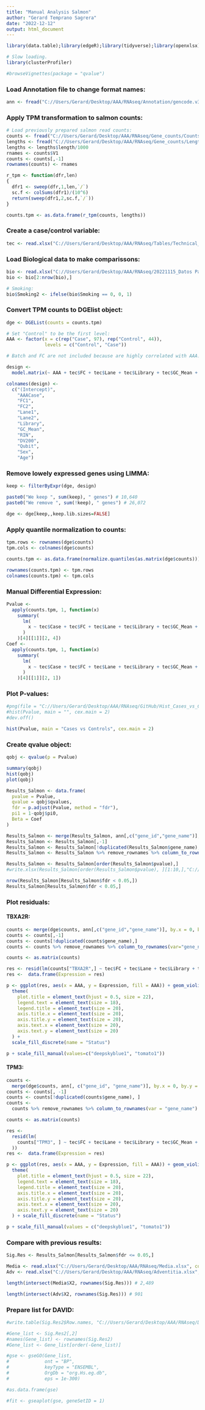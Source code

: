 ```yaml
---
title: "Manual Analysis Salmon"
author: "Gerard Temprano Sagrera"
date: "2022-12-12"
output: html_document
---
```


```r
library(data.table);library(edgeR);library(tidyverse);library(openxlsx);library(preprocessCore);library("org.Hs.eg.db");library(stats);library(qvalue)
```

```r
# Slow loading.
library(clusterProfiler)
```

```r
#browseVignettes(package = "qvalue")
```

### Load Annotation file to change format names:

```r
ann <- fread("C://Users/Gerard/Desktop/AAA/RNAseq/Annotation/gencode.v34.annotation.fixed.gtf.gz")
```

### Apply TPM transformation to salmon counts:

```r
# Load previously prepared salmon read counts:
counts <- fread("C://Users/Gerard/Desktop/AAA/RNAseq/Gene_counts/Counts.salmon.txt")
lengths <- fread("C://Users/Gerard/Desktop/AAA/RNAseq/Gene_counts/Lengths.txt")
lengths <- lengths$length/1000
rnames <- counts$V1
counts <- counts[,-1]
rownames(counts) <- rnames

r_tpm <- function(dfr,len)
{
  dfr1 <- sweep(dfr,1,len,`/`)
  sc.f <- colSums(dfr1)/(10^6)
  return(sweep(dfr1,2,sc.f,`/`))
}

counts.tpm <- as.data.frame(r_tpm(counts, lengths))
```

### Create a case/control variable:

```r
tec <- read.xlsx("C://Users/Gerard/Desktop/AAA/RNAseq/Tables/Technical_Complete.xlsx")
```


### Load Biological data to make comparissons:

```r
bio <- read.xlsx("C://Users/Gerard/Desktop/AAA/RNAseq/20221115_Datos Pacientes.xlsx")
bio <- bio[2:nrow(bio),]

# Smoking:
bio$Smoking2 <- ifelse(bio$Smoking == 0, 0, 1)
```

### Convert TPM counts to DGElist object:

```r
dge <- DGEList(counts = counts.tpm)

# Set "Control" to be the first level:
AAA <- factor(x = c(rep("Case", 97), rep("Control", 44)),
              levels = c("Control", "Case"))

# Batch and FC are not included because are highly correlated with AAA:

design <-
  model.matrix(~ AAA + tec$FC + tec$Lane + tec$Library + tec$GC_Mean + tec$RIN + tec$DV200 + tec$Qubit + bio$SEXO + bio$age)

colnames(design) <-
  c("(Intercept)",
    "AAACase",
    "FC1",
    "FC2",
    "Lane1",
    "Lane2",
    "Library",
    "GC_Mean",
    "RIN",
    "DV200",
    "Qubit",
    "Sex",
    "Age")
```

### Remove lowely expressed genes using LIMMA:

```r
keep <- filterByExpr(dge, design)

paste0("We keep ", sum(keep), " genes") # 10,640
paste0("We remove ", sum(!keep), " genes") # 26,072

dge <- dge[keep,,keep.lib.sizes=FALSE]
```

### Apply quantile normalization to counts:

```r
tpm.rows <- rownames(dge$counts)
tpm.cols <- colnames(dge$counts)

counts.tpm <- as.data.frame(normalize.quantiles(as.matrix(dge$counts)))

rownames(counts.tpm) <- tpm.rows
colnames(counts.tpm) <- tpm.cols
```

### Manual Differential Expression:

```r
Pvalue <-
  apply(counts.tpm, 1, function(x)
    summary(
      lm(
        x ~ tec$Case + tec$FC + tec$Lane + tec$Library + tec$GC_Mean + tec$RIN + tec$DV200 + tec$Qubit + bio$SEXO + bio$age
      )
    )[4][[1]][2, 4])
Coef <-
  apply(counts.tpm, 1, function(x)
    summary(
      lm(
        x ~ tec$Case + tec$FC + tec$Lane + tec$Library + tec$GC_Mean + tec$RIN + tec$DV200 + tec$Qubit + bio$SEXO + bio$age
      )
    )[4][[1]][2, 1])
```

### Plot P-values:

```r
#png(file = "C://Users/Gerard/Desktop/AAA/RNAseq/GitHub/Hist_Cases_vs_Controls.png", height = 10000, width = 10000, res = 1200)
#hist(Pvalue, main = "", cex.main = 2)
#dev.off()

hist(Pvalue, main = "Cases vs Controls", cex.main = 2)
```

### Create qvalue object:

```r
qobj <- qvalue(p = Pvalue)
```

```r
summary(qobj)
hist(qobj)
plot(qobj)
```

```r
Results_Salmon <- data.frame(
  pvalue = Pvalue,
  qvalue = qobj$qvalues,
  fdr = p.adjust(Pvalue, method = "fdr"),
  pi1 = 1-qobj$pi0,
  Beta = Coef
)

Results_Salmon <- merge(Results_Salmon, ann[,c("gene_id","gene_name")], by.x = 0, by.y = "gene_id")
Results_Salmon <- Results_Salmon[,-1]
Results_Salmon <- Results_Salmon[!duplicated(Results_Salmon$gene_name),]
Results_Salmon <- Results_Salmon %>% remove_rownames %>% column_to_rownames(var="gene_name")

Results_Salmon <- Results_Salmon[order(Results_Salmon$pvalue),]
#write.xlsx(Results_Salmon[order(Results_Salmon$pvalue), ][1:10,],"C://Users/Gerard/Desktop/AAA/RNAseq/TopTable.xlsx", rowNames = TRUE )

nrow(Results_Salmon[Results_Salmon$fdr < 0.05,])
Results_Salmon[Results_Salmon$fdr < 0.05,]
```

### Plot residuals:

#### TBXA2R:

```r
counts <- merge(dge$counts, ann[,c("gene_id","gene_name")], by.x = 0, by.y = "gene_id")
counts <- counts[,-1]
counts <- counts[!duplicated(counts$gene_name),]
counts <- counts %>% remove_rownames %>% column_to_rownames(var="gene_name")

counts <- as.matrix(counts)

res <- resid(lm(counts["TBXA2R",] ~ tec$FC + tec$Lane + tec$Library + tec$GC_Mean + tec$RIN + tec$DV200 + tec$Qubit + bio$SEXO + bio$age))
res <-  data.frame(Expression = res)

p <- ggplot(res, aes(x = AAA, y = Expression, fill = AAA)) + geom_violin() + ggtitle("TBXA2R") +
  theme(
    plot.title = element_text(hjust = 0.5, size = 22),
    legend.text = element_text(size = 18),
    legend.title = element_text(size = 20),
    axis.title.x = element_text(size = 20),
    axis.title.y = element_text(size = 20),
    axis.text.x = element_text(size = 20),
    axis.text.y = element_text(size = 20)
  ) +
  scale_fill_discrete(name = "Status")

p + scale_fill_manual(values=c("deepskyblue1", "tomato1"))
```

#### TPM3:

```r
counts <-
  merge(dge$counts, ann[, c("gene_id", "gene_name")], by.x = 0, by.y = "gene_id")
counts <- counts[, -1]
counts <- counts[!duplicated(counts$gene_name), ]
counts <-
  counts %>% remove_rownames %>% column_to_rownames(var = "gene_name")

counts <- as.matrix(counts)

res <-
  resid(lm(
    counts["TPM3", ] ~ tec$FC + tec$Lane + tec$Library + tec$GC_Mean + tec$RIN + tec$DV200 + tec$Qubit + bio$SEXO + bio$age
  ))
res <-  data.frame(Expression = res)

p <- ggplot(res, aes(x = AAA, y = Expression, fill = AAA)) + geom_violin() + ggtitle("TPM3") +
  theme(
    plot.title = element_text(hjust = 0.5, size = 22),
    legend.text = element_text(size = 18),
    legend.title = element_text(size = 20),
    axis.title.x = element_text(size = 20),
    axis.title.y = element_text(size = 20),
    axis.text.x = element_text(size = 20),
    axis.text.y = element_text(size = 20)
  ) + scale_fill_discrete(name = "Status")

p + scale_fill_manual(values = c("deepskyblue1", "tomato1"))
```

### Compare with previous results:

```r
Sig.Res <- Results_Salmon[Results_Salmon$fdr <= 0.05,]

Media <- read.xlsx("C://Users/Gerard/Desktop/AAA/RNAseq/Media.xlsx", colNames = FALSE)
Adv <- read.xlsx("C://Users/Gerard/Desktop/AAA/RNAseq/Adventitia.xlsx", colNames = FALSE)

length(intersect(Media$X2, rownames(Sig.Res))) # 2,489

length(intersect(Adv$X2, rownames(Sig.Res))) # 901
```


### Prepare list for DAVID:

```r
#write.table(Sig.Res2$Row.names, "C://Users/Gerard/Desktop/AAA/RNAseq/DAVID.List.txt", sep = "\t", quote = FALSE, row.names = FALSE, col.names = FALSE)
```


```r
#Gene_list <- Sig.Res2[,2]
#names(Gene_list) <- rownames(Sig.Res2)
#Gene_list <- Gene_list[order(-Gene_list)]

#gse <- gseGO(Gene_list,
#             ont = "BP",
#             keyType = "ENSEMBL",
#             OrgDb = "org.Hs.eg.db",
#             eps = 1e-300)
```

```r
#as.data.frame(gse)
```


```r
#fit <- gseaplot(gse, geneSetID = 1)
```












